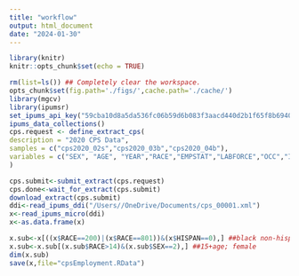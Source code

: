 ```yaml
---
title: "workflow"
output: html_document
date: "2024-01-30"
---
```


```r
library(knitr)
knitr::opts_chunk$set(echo = TRUE)
```

```r
rm(list=ls()) ## Completely clear the workspace.
opts_chunk$set(fig.path='./figs/',cache.path='./cache/')
library(mgcv)
library(ipumsr)
set_ipums_api_key("59cba10d8a5da536fc06b59d6b083f3aacd440d2b1f65f8b6940961e", save = TRUE)
ipums_data_collections()
cps.request <- define_extract_cps(
description = "2020 CPS Data",
samples = c("cps2020_02s","cps2020_03b","cps2020_04b"),
variables = c("SEX", "AGE", "YEAR","RACE","EMPSTAT","LABFORCE","OCC","IND","WTFINL","HISPAN")
)
```

```r
cps.submit<-submit_extract(cps.request)
cps.done<-wait_for_extract(cps.submit)
download_extract(cps.submit)
ddi<-read_ipums_ddi("/Users//OneDrive/Documents/cps_00001.xml")
x<-read_ipums_micro(ddi)
x<-as.data.frame(x)
```


```r
x.sub<-x[((x$RACE==200)|(x$RACE==801))&(x$HISPAN==0),] ##black non-hispanic
x.sub<-x.sub[(x.sub$RACE>14)&(x.sub$SEX==2),] ##15+age; female
dim(x.sub)
save(x,file="cpsEmployment.RData")
```